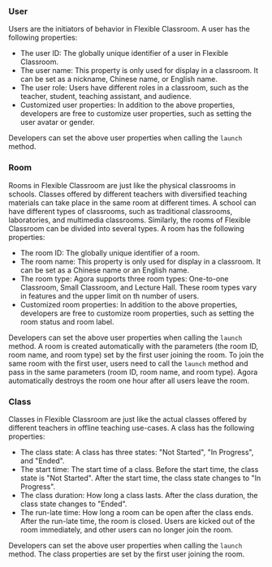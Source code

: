 
### User

Users are the initiators of behavior in Flexible Classroom. A user has the following properties:

- The user ID: The globally unique identifier of a user in Flexible Classroom.
- The user name: This property is only used for display in a classroom. It can be set as a nickname, Chinese name, or English name.
- The user role: Users have different roles in a classroom, such as the teacher, student, teaching assistant, and audience.
- Customized user properties: In addition to the above properties, developers are free to customize user properties, such as setting the user avatar or gender.

Developers can set the above user properties when calling the `launch` method.

### Room

Rooms in Flexible Classroom are just like the physical classrooms in schools. Classes offered by different teachers with diversified teaching materials can take place in the same room at different times. A school can have different types of classrooms, such as traditional classrooms, laboratories, and multimedia classrooms. Similarly, the rooms of Flexible Classroom can be divided into several types. A room has the following properties:

- The room ID: The globally unique identifier of a room.
- The room name: This property is only used for display in a classroom. It can be set as a Chinese name or an English name.
- The room type: Agora supports three room types: One-to-one Classroom, Small Classroom, and Lecture Hall. These room types vary in features and the upper limit on th number of users.
- Customized room properties: In addition to the above properties, developers are free to customize room properties, such as setting the room status and room label.

Developers can set the above user properties when calling the `launch` method. A room is created automatically with the parameters (the room ID, room name, and room type) set by the first user joining the room. To join the same room with the first user, users need to call the `launch` method and pass in the same parameters (room ID, room name, and room type). Agora automatically destroys the room one hour after all users leave the room.

### Class

Classes in Flexible Classroom are just like the actual classes offered by different teachers in offline teaching use-cases. A class has the following properties:

- The class state: A class has three states: "Not Started", "In Progress", and "Ended".
- The start time: The start time of a class. Before the start time, the class state is "Not Started". After the start time, the class state changes to "In Progress".
- The class duration: How long a class lasts. After the class duration, the class state changes to "Ended".
- The run-late time: How long a room can be open after the class ends. After the run-late time, the room is closed. Users are kicked out of the room immediately, and other users can no longer join the room.

Developers can set the above user properties when calling the `launch` method. The class properties are set by the first user joining the room.
